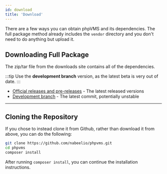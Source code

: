 ```yaml
---
id: download
title: 'Download'
---
```

There are a few ways you can obtain phpVMS and its dependencies. The full package method already includes the `vendor` directory and you don't need to do anything but upload it.

## Downloading Full Package

The zip/tar file from the downloads site contains all of the dependencies.

:::tip
Use the **development branch** version, as the latest beta is very out of date.
:::

- [Official releases and pre-releases](https://github.com/nabeelio/phpvms/releases) - The latest released versions
- [Development branch](http://downloads.phpvms.net/phpvms-7.0.0-dev.tar.gz) - The latest commit, potentially unstable

---

## Cloning the Repository

If you chose to instead clone it from Github, rather than download it from above, you can do the following:

```bash
git clone https://github.com/nabeelio/phpvms.git
cd phpvms
composer install
```

After running `composer install`, you can continue the installation instructions.
